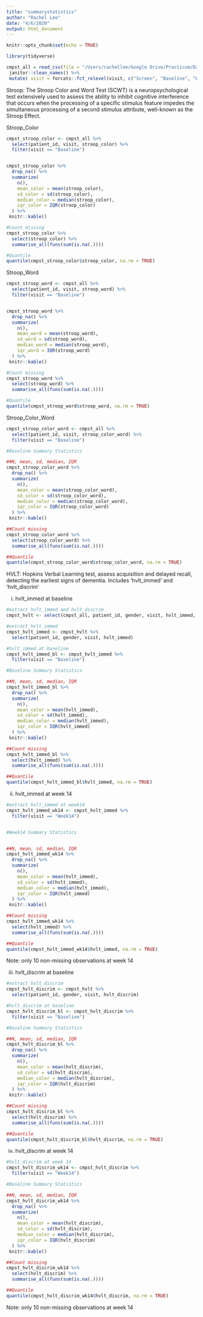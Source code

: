 ```yaml
---
title: "summarystatistics"
author: "Rachel Lee"
date: "4/6/2020"
output: html_document
---
```


```r
knitr::opts_chunk$set(echo = TRUE)
```


```r

library(tidyverse)

cmpst_all = read_csv(file = "/Users/rachellee/Google Drive/Practicum/Data/cmpst_all.csv") %>%
 janitor::clean_names() %>%
 mutate( visit = forcats::fct_relevel(visit, c("Screen", "Baseline", "Week3", "Week6", "Week9", "Week14", "Week24")))

```

Stroop: The Stroop Color and Word Test (SCWT) is a neuropsychological test extensively used to assess the ability to inhibit cognitive interference that occurs when the processing of a specific stimulus feature impedes the simultaneous processing of a second stimulus attribute, well-known as the Stroop Effect. 

Stroop_Color

```r

cmpst_stroop_color <- cmpst_all %>%
  select(patient_id, visit, stroop_color) %>%
  filter(visit == "Baseline") 


cmpst_stroop_color %>%
  drop_na() %>%
  summarize(
    n(),
    mean_color = mean(stroop_color),
    sd_color = sd(stroop_color), 
    median_color = median(stroop_color),
    iqr_color = IQR(stroop_color)
  ) %>%
 knitr::kable()

#Count missing
cmpst_stroop_color %>%
  select(stroop_color) %>%
  summarise_all(funs(sum(is.na(.))))

#Quantile
quantile(cmpst_stroop_color$stroop_color, na.rm = TRUE)

```


Stroop_Word

```r

cmpst_stroop_word <- cmpst_all %>%
  select(patient_id, visit, stroop_word) %>%
  filter(visit == "Baseline") 


cmpst_stroop_word %>%
  drop_na() %>%
  summarize(
    n(),
    mean_word = mean(stroop_word),
    sd_word = sd(stroop_word), 
    median_word = median(stroop_word),
    iqr_word = IQR(stroop_word)
  ) %>%
 knitr::kable()

#Count missing
cmpst_stroop_word %>%
  select(stroop_word) %>%
  summarise_all(funs(sum(is.na(.))))

#Quantile
quantile(cmpst_stroop_word$stroop_word, na.rm = TRUE)

```


Stroop_Color_Word

```r

cmpst_stroop_color_word <- cmpst_all %>%
  select(patient_id, visit, stroop_color_word) %>%
  filter(visit == "Baseline") 

#Baseline Summary Statistics

##N, mean, sd, median, IQR
cmpst_stroop_color_word %>%
  drop_na() %>%
  summarize(
    n(),
    mean_color = mean(stroop_color_word),
    sd_color = sd(stroop_color_word), 
    median_color = median(stroop_color_word),
    iqr_color = IQR(stroop_color_word)
  ) %>%
 knitr::kable()

##Count missing
cmpst_stroop_color_word %>%
  select(stroop_color_word) %>%
  summarise_all(funs(sum(is.na(.))))

##Quantile
quantile(cmpst_stroop_color_word$stroop_color_word, na.rm = TRUE)

```


HVLT: Hopkins Verbal Learning test, assess acquisition and delayed recall, detecting the earliest signs of dementia. Includes 'hvlt_immed' and 'hvlt_discrim'


i) hvlt_immed at baseline

```r

#extract hvlt_immed and hvlt_discrim
cmpst_hvlt <- select(cmpst_all, patient_id, gender, visit, hvlt_immed, hvlt_discrim) 

#extract hvlt_immed
cmpst_hvlt_immed <- cmpst_hvlt %>%
  select(patient_id, gender, visit, hvlt_immed) 

#hvlt_immed at baseline
cmpst_hvlt_immed_bl <- cmpst_hvlt_immed %>%
  filter(visit == "Baseline")

#Baseline Summary Statistics

##N, mean, sd, median, IQR
cmpst_hvlt_immed_bl %>%
  drop_na() %>%
  summarize(
    n(),
    mean_color = mean(hvlt_immed),
    sd_color = sd(hvlt_immed), 
    median_color = median(hvlt_immed),
    iqr_color = IQR(hvlt_immed)
  ) %>%
 knitr::kable()

##Count missing
cmpst_hvlt_immed_bl %>%
  select(hvlt_immed) %>%
  summarise_all(funs(sum(is.na(.))))

##Quantile
quantile(cmpst_hvlt_immed_bl$hvlt_immed, na.rm = TRUE)

```

ii) hvlt_immed at week 14

```r

#extract hvlt_immed at week14
cmpst_hvlt_immed_wk14 <- cmpst_hvlt_immed %>%
  filter(visit == "Week14")


#Week14 Summary Statistics


##N, mean, sd, median, IQR
cmpst_hvlt_immed_wk14 %>%
  drop_na() %>%
  summarize(
    n(),
    mean_color = mean(hvlt_immed),
    sd_color = sd(hvlt_immed), 
    median_color = median(hvlt_immed),
    iqr_color = IQR(hvlt_immed)
  ) %>%
 knitr::kable()

##Count missing
cmpst_hvlt_immed_wk14 %>%
  select(hvlt_immed) %>%
  summarise_all(funs(sum(is.na(.))))

##Quantile
quantile(cmpst_hvlt_immed_wk14$hvlt_immed, na.rm = TRUE)
```

Note: only 10 non-missing observations at week 14 


iii) hvlt_discrim at baseline

```r

#extract hvlt_discrim
cmpst_hvlt_discrim <- cmpst_hvlt %>%
  select(patient_id, gender, visit, hvlt_discrim) 

#hvlt_discrim at baseline
cmpst_hvlt_discrim_bl <- cmpst_hvlt_discrim %>%
  filter(visit == "Baseline")

#Baseline Summary Statistics

##N, mean, sd, median, IQR
cmpst_hvlt_discrim_bl %>%
  drop_na() %>%
  summarize(
    n(),
    mean_color = mean(hvlt_discrim),
    sd_color = sd(hvlt_discrim), 
    median_color = median(hvlt_discrim),
    iqr_color = IQR(hvlt_discrim)
  ) %>%
 knitr::kable()

##Count missing
cmpst_hvlt_discrim_bl %>%
  select(hvlt_discrim) %>%
  summarise_all(funs(sum(is.na(.))))

##Quantile
quantile(cmpst_hvlt_discrim_bl$hvlt_discrim, na.rm = TRUE)

```

iv) hvlt_discrim at week 14

```r


#hvlt_discrim at week 14
cmpst_hvlt_discrim_wk14 <- cmpst_hvlt_discrim %>%
  filter(visit == "Week14")

#Baseline Summary Statistics

##N, mean, sd, median, IQR
cmpst_hvlt_discrim_wk14 %>%
  drop_na() %>%
  summarize(
    n(),
    mean_color = mean(hvlt_discrim),
    sd_color = sd(hvlt_discrim), 
    median_color = median(hvlt_discrim),
    iqr_color = IQR(hvlt_discrim)
  ) %>%
 knitr::kable()

##Count missing
cmpst_hvlt_discrim_wk14 %>%
  select(hvlt_discrim) %>%
  summarise_all(funs(sum(is.na(.))))

##Quantile
quantile(cmpst_hvlt_discrim_wk14$hvlt_discrim, na.rm = TRUE)

```

Note: only 10 non-missing observations at week 14 
























